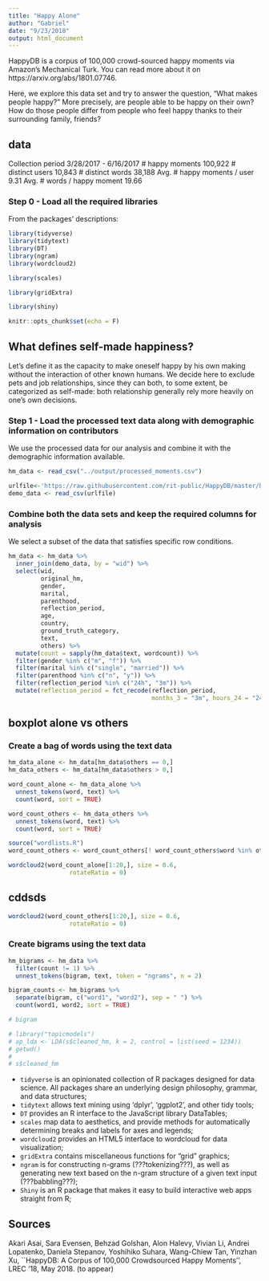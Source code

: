 ```yaml
---
title: "Happy Alone"
author: "Gabriel"
date: "9/23/2018"
output: html_document
---
```


HappyDB is a corpus of 100,000 crowd-sourced happy moments via Amazon's Mechanical Turk. You can read more about it on https://arxiv.org/abs/1801.07746.

Here, we explore this data set and try to answer the question, "What makes people happy?" More precisely, are people able to be happy on their own? How do those people differ from people who feel happy thanks to their surrounding family, friends?

## data


Collection period	3/28/2017 - 6/16/2017
# happy moments	100,922
# distinct users	10,843
# distinct words	38,188
Avg. # happy moments / user	9.31
Avg. # words / happy moment	19.66

### Step 0 - Load all the required libraries

From the packages' descriptions:


```r

library(tidyverse)
library(tidytext)
library(DT)
library(ngram)
library(wordcloud2)

library(scales)

library(gridExtra)

library(shiny) 
```


```r
knitr::opts_chunk$set(echo = F)
```

## What defines self-made happiness?

Let's define it as the capacity to make oneself happy by his own making without the interaction of other known humans. We decide here to exclude pets and job relationships, since they can both, to some extent, be categorized as self-made: both relationship generally rely more heavily on one's own decisions.

### Step 1 - Load the processed text data along with demographic information on contributors

We use the processed data for our analysis and combine it with the demographic information available.

```r
hm_data <- read_csv("../output/processed_moments.csv")

urlfile<-'https://raw.githubusercontent.com/rit-public/HappyDB/master/happydb/data/demographic.csv'
demo_data <- read_csv(urlfile)
```

### Combine both the data sets and keep the required columns for analysis

We select a subset of the data that satisfies specific row conditions.

```r
hm_data <- hm_data %>%
  inner_join(demo_data, by = "wid") %>%
  select(wid,
         original_hm,
         gender, 
         marital, 
         parenthood,
         reflection_period,
         age, 
         country, 
         ground_truth_category, 
         text,
         others) %>%
  mutate(count = sapply(hm_data$text, wordcount)) %>%
  filter(gender %in% c("m", "f")) %>%
  filter(marital %in% c("single", "married")) %>%
  filter(parenthood %in% c("n", "y")) %>%
  filter(reflection_period %in% c("24h", "3m")) %>%
  mutate(reflection_period = fct_recode(reflection_period, 
                                        months_3 = "3m", hours_24 = "24h"))
```


## boxplot alone vs others


### Create a bag of words using the text data

```r
hm_data_alone <- hm_data[hm_data$others == 0,]
hm_data_others <- hm_data[hm_data$others > 0,]

word_count_alone <- hm_data_alone %>%
  unnest_tokens(word, text) %>%
  count(word, sort = TRUE)

word_count_others <- hm_data_others %>%
  unnest_tokens(word, text) %>%
  count(word, sort = TRUE)

source("wordlists.R")
word_count_others <- word_count_others[! word_count_others$word %in% others,]

```


```r
wordcloud2(word_count_alone[1:20,], size = 0.6,
                 rotateRatio = 0)

```

## cddsds


```r
wordcloud2(word_count_others[1:20,], size = 0.6,
                 rotateRatio = 0)

```


### Create bigrams using the text data

```r
hm_bigrams <- hm_data %>%
  filter(count != 1) %>%
  unnest_tokens(bigram, text, token = "ngrams", n = 2)

bigram_counts <- hm_bigrams %>%
  separate(bigram, c("word1", "word2"), sep = " ") %>%
  count(word1, word2, sort = TRUE)

# bigram


```





```r
# library("topicmodels")
# ap_lda <- LDA(s$cleaned_hm, k = 2, control = list(seed = 1234))
# getwd()
# 
# s$cleaned_hm
```


+ `tidyverse` is an opinionated collection of R packages designed for data science. All packages share an underlying design philosophy, grammar, and data structures;
+ `tidytext` allows text mining using 'dplyr', 'ggplot2', and other tidy tools;
+ `DT` provides an R interface to the JavaScript library DataTables;
+ `scales` map data to aesthetics, and provide methods for automatically determining breaks and labels for axes and legends;
+ `wordcloud2` provides an HTML5 interface to wordcloud for data visualization;
+ `gridExtra` contains miscellaneous functions for "grid" graphics;
+ `ngram` is for constructing n-grams (???tokenizing???), as well as generating new text based on the n-gram structure of a given text input (???babbling???);
+ `Shiny` is an R package that makes it easy to build interactive web apps straight from R;

## Sources

Akari Asai, Sara Evensen, Behzad Golshan, Alon Halevy, Vivian Li, Andrei Lopatenko, 
Daniela Stepanov, Yoshihiko Suhara, Wang-Chiew Tan, Yinzhan Xu, 
``HappyDB: A Corpus of 100,000 Crowdsourced Happy Moments'', LREC '18, May 2018. (to appear)
